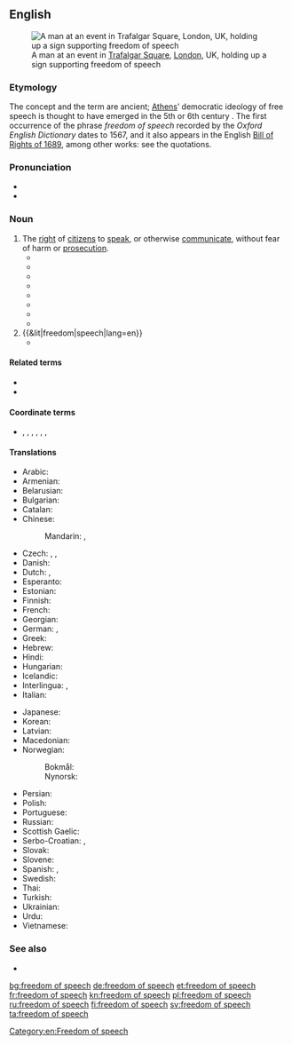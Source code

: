 ==English==
{{was wotd|2016|September|29}}
[[File:Free speech reason progress.jpg|thumb|A man at an event in [[Trafalgar Square]], [[London]], UK, holding up a sign supporting freedom of speech]]

===Etymology===
The concept and the term are ancient; [[Athens]]’ democratic ideology of free speech is thought to have emerged in the 5th or 6th century {{BC}}. The first occurrence of the phrase ''freedom of speech'' recorded by the ''Oxford English Dictionary'' dates to 1567, and it also appears in the English [[w:Bill of Rights 1689|Bill of Rights of 1689]], among other works: see the quotations.

===Pronunciation===
* {{audio-pron|en-us-freedom_of_speech.ogg|ipa=/ˈfɹiː.dəm.əv.ˌspiːtʃ/|lang=en|country=us|dial=Midland American English}}
* {{hyphenation|free|dom of speech|lang=en}}

===Noun===
{{en-noun|-}}

# The [[right]] of [[citizen]]s to [[speak]], or otherwise [[communicate]], without fear of harm or [[prosecution]].
#* {{quote-book|author=Thomas Stapleton|authorlink=Thomas Stapleton (theologian)|title=A Counterblast to M. Hornes Vayne Blaste against M. Fekenham: Wherein is Set Forthe: A Ful Reply to M. Hornes Answer, and to Euery Part therof Made, against the Declaration of my L. Abbat of Westminster, M. Fekenham, Touching, the Othe of the Supremacy. By Perusing vvhereof shall Appeare, besides the Holy Scriptures, as it vvere a Chronicle of the Continual Practise of Christes Churche in Al Ages and Countries, fro[m] the Time of Constantin the Great, vntil our Daies: Prouing the Popes and Bishops Supremacy in Ecclesiastical Causes: And Disprouing the Princes Supremacy in the Same Causes|location=Leuven|publisher=Apud Ioannem Foulerum|year=1567|section=book III, chapter xxi, folio 308 (verso)|oclc=606537205|passage=[[John the Baptist|S. Iohn the Baptiste]], who died for the lyke liberty and '''fredome of speache''', as S. Quillian, and S. Lamberte did.}}
#* {{quote-book|title=[[w:Bill of Rights 1689|Bill of Rights]]|series=1688 chapter 2, 1 William and Mary, Session 2|url=http://www.legislation.gov.uk/aep/WillandMarSess2/1/2/introduction|publisher={{w|Legislation.gov.uk}}, [[w:The National Archives (United Kingdom)|The National Archives]]|date=16 December 1689|passage=That the '''Freedome of Speech''' and Debates or Proceedings in Parlyament ought not to be impeached or questioned in any Court or Place out of Parlyament.}}
#* {{quote-book|year=1720|author={{w|John Trenchard (writer)|John Trenchard}} and {{w|Thomas Gordon (writer)|Thomas Gordon}}|title={{w|Cato's Letters}}|publisher=|url=|isbn=|page=Letter Number 15, ''Of Freedom of Speech, That the Same is inseparable from Publick Liberty''|passage=All Ministers ... who were Oppressors, or intended to be Oppressors, have been loud in their Complaints against '''Freedom of Speech''', and the License of the Press; and always restrained, or endeavored to restrain, both.}}
#* {{quote-book|author={{w|Frank Murphy}}|title={{w|Thornhill v. Alabama}}|publisher={{w|Supreme Court of the United States}}|year=1940|passage=The '''freedom of speech''' and of the press, which are secured by the First Amendment against abridgment by the United States, are among the fundamental personal rights and liberties which are secured to all persons by the Fourteenth Amendment against abridgment by a state. The safeguarding of these rights to the ends that men may speak as they think on matters vital to them and that falsehoods may be exposed through the processes of education and discussion is essential to free government. Those who won our independence had confidence in the power of free and fearless reasoning and communication of ideas to discover and spread political and economic truth.|page={{w|Case citation|310 U.S. 88}}
}}
#* {{quote-book|year=1969|author={{w|Abe Fortas}}|title={{w|Tinker v. Des Moines Independent Community School District}}|publisher={{w|Supreme Court of the United States}}|url=|isbn=|page={{ussc|393|503|1969}}|passage=First Amendment rights, applied in light of the special characteristics of the school environment, are available to teachers and students. It can hardly be argued that either students or teachers shed their constitutional rights to '''freedom of speech''' or expression at the schoolhouse gate.}}
#* {{quote-book|year=1997|author={{w|Wendy Grossman}}|title={{w|Net.wars}}|publisher={{w|New York University Press}}|url=|isbn=0814731031|page=90|passage=One question that remains is at what point an individual Net poster has the right to assume prerogatives that have traditionally been only the province of journalists and news-gathering organizations. When the Pentagon Papers landed on the doorstep of ''The New York Times'', the newspaper was able to publish under the First Amendment's guarantees of '''freedom of speech''', and to make a strong argument in court that publication was in the public interest. ... the amplification inherent in the combination of the Net's high-speed communications and the size of the available population has greatly changed the balance of power.}}
#* {{quote-book|year=2003|author=Mike Godwin|authorlink=w:Mike Godwin|title={{w|Cyber Rights}}|publisher=The MIT Press|url=|isbn=0262571684|page=2|passage=The term ''free speech'', which appears in this book's subtitle as well as in its text, is used more or less interchangeably with ''freedom of the press'', '''''freedom of speech''''', and ''freedom of expression'' to refer to all of the expressive rights guaranteed by the forty-five words of the First Amendment, as interpreted by the U.S. courts.}}
#* {{quote-book|last=Green|first=David L.|title=IQuote: Brilliance and Banter from the Internet Age|publisher=Globe Pequot|date=2007|pages=113|isbn=1599211505|passage={{w|Mike Godwin}} (1994): Cyberspace may give '''freedom of speech''' more muscle than the First Amendment does. It may already have become literally impossible for a government to shut people up.}}
# {{&lit|freedom|speech|lang=en}}
#* {{quote-book|chapter=Of Simulation and Dissimulation|year=1625|title=The [[w:Essays (Francis Bacon)|essays]], or Counsels, civil & moral, with a table of the colours of good and evil. Whereunto is added The wisdome of the ancients, enlarged by the author|author=[[w:Francis Bacon|Francis Bacon]]|year_published=1680|passage=For to him that opens himself, Men will hardly shew themselves averse, but will (fair) let him go on, and turn their '''freedom of speech''' to freedom of thought. And therefore it is a good shrewd Proverb of the ''Spaniard, Tell a lye, and find a Troth''; as if there were no way of discovery, but by ''Simulation''.|url=http://books.google.com/books?id=xjQCAAAAQAAJ&pg=PA20&dq=%22freedom+of+speech%22&hl=en&sa=X&ei=zTI-T9zcDYnr0gHcx_HOBw&ved=0CNoBEOgBMBo#v=onepage&q=%22freedom%20of%20speech%22&f=false}}

====Related terms====
* {{l|en|free speech}}
* {{l|en|freedom of expression}}

====Coordinate terms====
* {{l|en|freedom of movement}}, {{l|en|freedom of contract}}, {{l|en|freedom of the press}}, {{l|en|freedom of religion}}, {{l|en|freedom of assembly}}, {{l|en|right to petition}}, {{l|en|right to keep and bear arms}}

====Translations====
{{trans-top|right to speak without fear of harm}}
* Arabic: {{t|ar|حُرِّيَّة اَلتَّعْبِير|f|tr=ḥurriyyat at-taʿbīr}}
* Armenian: {{t|hy|խոսքի ազատություն}}
* Belarusian: {{t|be|свабода слова|f|tr=svabóda slóva}}
* Bulgarian: {{t|bg|свобода на слово|f|tr=svoboda na slovo}}
* Catalan: {{t|ca|llibertat d'expressió|f}}
* Chinese:
*: Mandarin: {{t+|cmn|言論自由|sc=Hani}}, {{t|cmn|言论自由|tr=yánlùnzìyóu|sc=Hani}}
* Czech: {{t|cs|svoboda slova|f}}, {{t|cs|svoboda projevu|f}}, {{t|cs|svoboda vyjadřování|f}}
* Danish: {{t+|da|ytringsfrihed}}
* Dutch: {{t|nl|vrijheid van meningsuiting|f}}, {{t|nl|vrije meningsuiting|f}}
* Esperanto: {{t|eo|parollibereco}}
* Estonian: {{t+|et|sõnavabadus}}
* Finnish: {{t+|fi|sananvapaus}}
* French: {{t+|fr|liberté d'expression|f}}
* Georgian: {{t|ka|სიტყვის თავისუფლება}}
* German: {{t|de|freie Meinungsäußerung|f}}, {{t+|de|Redefreiheit|f}}
* Greek: {{t|el|ελευθερία έκφρασης|f}}
* Hebrew: {{t+|he|חופש הביטוי}}
* Hindi: {{t|hi|अभिव्यक्ति की स्वतंत्रता|tr=abhivyakti kī svatantratā}}
* Hungarian: {{t|hu|szólásszabadság}}
* Icelandic: {{t+|is|málfrelsi|n}}
* Interlingua: {{t|ia|libertate de parola}}, {{t|ia|libertate de expression}}
* Italian: {{t|it|libertà di parola|f}}
{{trans-mid}}
* Japanese: {{t|ja|言論の自由|tr=げんろんのじゆう, genron-no jiyū}} <!-- [[表現の自由]]?-->
* Korean: {{t|ko|표현의 자유|tr=pyohyeon jayu|sc=Hang}}
* Latvian: {{t|lv|vārda brīvība|f}}
* Macedonian: {{t|mk|слобода на говор|f|tr=sloboda na govor}}
* Norwegian:
*: Bokmål: {{t|nb|ytringsfrihet|m|f}}
*: Nynorsk: {{t|nn|ytringsfridom|m}}
* Persian: {{t|fa|آزادی بیان|tr=âzâdi-ye bayân}}
* Polish: {{t+|pl|wolność słowa|f}}
* Portuguese: {{t+|pt|liberdade de expressão|f}}
* Russian: {{t+|ru|свобо́да сло́ва|f}}
* Scottish Gaelic: {{t|gd|saorsa cainnte|f}}
* Serbo-Croatian: {{t|sh|слобода говора|f|sc=Cyrl}}, {{t|sh|sloboda govora|f}}
* Slovak: {{t|sk|sloboda slova|f}}
* Slovene: {{t|sl|svoboda govora|f}}
* Spanish: {{t|es|libertad de palabra|f}}, {{t+|es|libertad de expresión|f}}
* Swedish: {{t+|sv|yttrandefrihet}}
* Thai: {{t|th|เสรีภาพในการพูด|tr=săyree pâap nai gaan pôot}}
* Turkish: {{t|tr|ifade özgürlüğü}}
* Ukrainian: {{t|uk|свобода слова|f|tr=svobóda slóva}}
* Urdu: {{t|ur|آزادی گفتار}}
* Vietnamese: {{t|vi|tự do ngôn luận}}
{{trans-bottom}}

===See also===
{{wikinews|Category:Free speech}}
{{commons|Category:Freedom of speech}}
{{wikiquote|Freedom of speech}}

* {{projectlink|wikipedia}}

[[Category:en:Freedom of speech]]

[[bg:freedom of speech]]
[[de:freedom of speech]]
[[et:freedom of speech]]
[[fr:freedom of speech]]
[[kn:freedom of speech]]
[[pl:freedom of speech]]
[[ru:freedom of speech]]
[[fi:freedom of speech]]
[[sv:freedom of speech]]
[[ta:freedom of speech]]